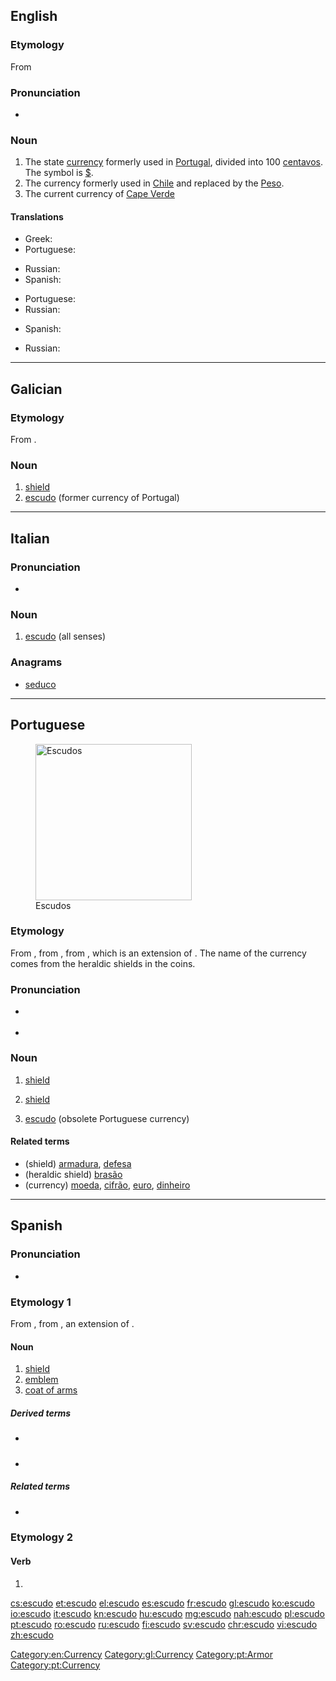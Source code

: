 ==English==
{{wikipedia}}

===Etymology===
From {{etyl|pt|es}} {{term|escudo|lang=pt||shield}}

===Pronunciation===
* {{rhymes|uːdəʊ}}

===Noun===
{{en-noun}}

# The state [[currency]] formerly used in [[Portugal]], divided into 100 [[centavos]]. The symbol is [[$]].
# The currency formerly used in [[Chile]] and replaced by the [[Peso]].
# The current currency of [[Cape Verde]]

====Translations====
{{trans-top|former currency of Portugal}}
* Greek: {{t+|el|σκούδο|n|tr=skúdho|sc=Grek}}
* Portuguese: {{t+|pt|escudo|m}}
{{trans-mid}}
* Russian: {{t|ru|эскудо|m|tr=eskúdo|sc=Cyrl}}
* Spanish: {{t+|es|escudo|m}}
{{trans-bottom}}

{{trans-top|former currency of Chile}}
* Portuguese: {{t+|pt|escudo|m}}
* Russian: {{t|ru|эскудо|m|tr=eskúdo|sc=Cyrl}}
{{trans-mid}}
* Spanish: {{t+|es|escudo|m}}
{{trans-bottom}}

{{trans-top|currency of Cape Verde}}
* Russian: {{t|ru|эскудо|m|tr=eskúdo|sc=Cyrl}}
{{trans-mid}}
{{trans-bottom}}

[[Category:en:Currency]]

----

==Galician==

===Etymology===
From {{etyl|la|gl}} {{term/t|la|scūtum}}.

===Noun===
{{gl-noun|m}}

# [[shield]]
# [[#English|escudo]] (former currency of Portugal)

[[Category:gl:Currency]]

----

==Italian==

===Pronunciation===
* {{rhymes|udo|lang=it}}

===Noun===
{{it-noun|m}}

# [[#English|escudo]] (all senses)

===Anagrams===
* [[seduco#Italian|seduco]]

----

==Portuguese==
{{wikipedia|lang=pt}}
[[Image:ShieldsLHist.JPG|thumb|250px|Escudos]]

===Etymology===
From {{etyl|roa-opt|pt}} {{term|escudo||shield|lang=roa-opt}}, from {{etyl|la|pt}} {{term|scūtum||shield|lang=la}}, from {{etyl|ine-pro|pt}} {{term/t|ine-pro|*skei-||to cut, split}}, which is an extension of {{etyl|ine-pro|pt}} {{term/t|ine-pro|*sek-||to cut}}. The name of the currency comes from the heraldic shields in the coins.

===Pronunciation===
* {{a|Portugal}} {{IPA|/iʃ.ˈku.ðu/|lang=pt}}
* {{hyphenation|es|cu|do|lang=pt}}

===Noun===
{{pt-noun|m|s}}

# [[shield]]
# {{context|heraldry|lang=pt}} [[shield]]
# [[escudo#English|escudo]] (obsolete Portuguese currency)

====Related terms====
* (shield) [[armadura]], [[defesa]]
* (heraldic shield) [[brasão]]
* (currency) [[moeda]], [[cifrão]], [[euro]], [[dinheiro]]

[[Category:pt:Armor]]
[[Category:pt:Currency]]

----

==Spanish==

===Pronunciation===
* {{IPA|/es.ˈku.ðo/|lang=es}}

===Etymology 1===
From {{etyl|la|es}} {{term/t|la|scūtum}}, from {{etyl|ine-pro|es}} {{term/t|ine-pro|*skei-||to cut, split}}, an extension of {{etyl|ine-pro|es}} {{term/t|ine-pro|*sek-||to cut}}.

====Noun====
{{es-noun|m}}

# [[shield]]
# [[emblem]]
# [[coat of arms]]

=====Derived terms=====
* {{l|es|escudar}} {{pos_v}}
* {{l|es|escudillo|g=m}}

=====Related terms=====
* {{l|es|escudero}}

===Etymology 2===

====Verb====
{{es-verb-form|escudar}}

# {{es-verb form of|ending=ar|mood=indicative|tense=present|pers=1|number=singular|escudar}}

[[cs:escudo]]
[[et:escudo]]
[[el:escudo]]
[[es:escudo]]
[[fr:escudo]]
[[gl:escudo]]
[[ko:escudo]]
[[io:escudo]]
[[it:escudo]]
[[kn:escudo]]
[[hu:escudo]]
[[mg:escudo]]
[[nah:escudo]]
[[pl:escudo]]
[[pt:escudo]]
[[ro:escudo]]
[[ru:escudo]]
[[fi:escudo]]
[[sv:escudo]]
[[chr:escudo]]
[[vi:escudo]]
[[zh:escudo]]